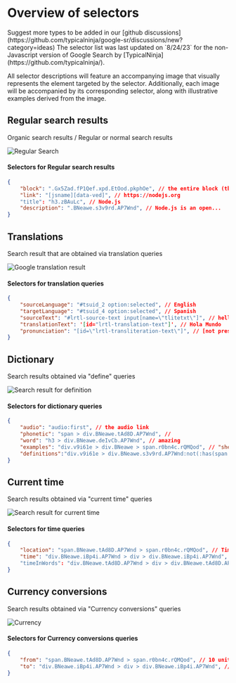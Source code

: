 

# Overview of selectors

<Callout type="info" emoji="🌟">
     Suggest more types to be added in our [github discussions](https://github.com/typicalninja/google-sr/discussions/new?category=ideas)
</Callout>

<Callout type="info" emoji="🕒">
    The selector list was last updated on `8/24/23` for the non-Javascript version of Google Search 
    by [TypicalNinja](https://github.com/typicalninja/).
</Callout>




All selector descriptions will feature an accompanying image that visually represents the element targeted by the selector.
Additionally, each image will be accompanied by its corresponding selector, along with illustrative examples derived from the image.

## Regular search results

Organic search results / Regular or normal search results

![Regular Search](/images/DefaultSearch.png)

#### Selectors for Regular search results


```json
{
    "block": ".Gx5Zad.fP1Qef.xpd.EtOod.pkphOe", // the entire block (the picture contains a block)
    "link": "[jsname][data-ved]", // https://nodejs.org
    "title": "h3.zBAuLc", // Node.js
    "description": ".BNeawe.s3v9rd.AP7Wnd", // Node.js is an open...
}
```


## Translations

Search result that are obtained via translation queries

![Google translation result](/images/Translate.png)

#### Selectors for translation queries

```json
{
    "sourceLanguage": "#tsuid_2 option:selected", // English
    "targetLanguage": "#tsuid_4 option:selected", // Spanish
    "sourceText": "#lrtl-source-text input[name=\"tlitetxt\"]", // hello world
    "translationText": '[id="lrtl-translation-text"]', // Hola Mundo
    "pronunciation": "[id=\"lrtl-transliteration-text\"]", // [not present in image]
}
```


## Dictionary

Search results obtained via "define" queries

![Search result for definition](/images/Dictionary.png)

#### Selectors for dictionary queries

```json
{
    "audio": "audio:first", // the audio link
    "phonetic": "span > div.BNeawe.tAd8D.AP7Wnd", // 
    "word": "h3 > div.BNeawe.deIvCb.AP7Wnd", // amazing
    "examples": "div.v9i61e > div.BNeawe > span.r0bn4c.rQMQod", // "she makes..."
    "definitions":"div.v9i61e > div.BNeawe.s3v9rd.AP7Wnd:not(:has(span.r0bn4c.rQMQod))", // very impressive...
}
```

## Current time

Search results obtained via "current time" queries

![Search result for current time](/images/Time.png)

#### Selectors for time queries

```json
{
    "location": "span.BNeawe.tAd8D.AP7Wnd > span.r0bn4c.rQMQod", // Time in united...
    "time": "div.BNeawe.iBp4i.AP7Wnd > div > div.BNeawe.iBp4i.AP7Wnd", // 18:37
    "timeInWords": "div.BNeawe.tAd8D.AP7Wnd > div > div.BNeawe.tAd8D.AP7Wnd", // wednesday, August...
}
```

## Currency conversions

Search results obtained via "Currency conversions" queries

![Currency](/images/Currency.png)

#### Selectors for Currency conversions queries

```json
{
    "from": "span.BNeawe.tAd8D.AP7Wnd > span.r0bn4c.rQMQod", // 10 united...
    "to": "div.BNeawe.iBp4i.AP7Wnd > div > div.BNeawe.iBp4i.AP7Wnd", // 13.53...
}
```


<Cards>
    <Card icon="📗" title="Typedoc documentation" href="https://typicalninja.github.io/google-sr/modules/google_sr_selectors.html" />
</Cards>